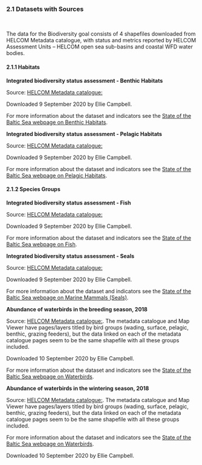 
### 2.1 Datasets with Sources {-}
<br/>

The data for the Biodiversity goal consists of 4 shapefiles downloaded from HELCOM Metadata catalogue, with status and metrics reported by HELCOM Assessment Units – HELCOM open sea sub-basins and coastal WFD water bodies.


#### 2.1.1 Habitats {-}

**Integrated biodiversity status assessment - Benthic Habitats**

<!-- dataset save location BHI_share/BHI 2.0/Goals/BD/helcom_integrated_assessments -->
Source: [HELCOM Metadata catalogue: ](http://metadata.helcom.fi/geonetwork/srv/eng/catalog.search#/metadata/478d52dd-08b7-4777-b879-8806b1188b27) 

Downloaded 9 September 2020 by Ellie Campbell.

For more information about the dataset and indicators see the [State of the Baltic Sea webpage on Benthic Habitats](http://stateofthebalticsea.helcom.fi/biodiversity-and-its-status/benthic-habitats/).


**Integrated biodiversity status assessment - Pelagic Habitats**

<!-- dataset save location BHI_share/BHI 2.0/Goals/BD/helcom_integrated_assessments -->
Source: [HELCOM Metadata catalogue: ](http://metadata.helcom.fi/geonetwork/srv/eng/catalog.search#/metadata/821b33a7-35b3-489c-93ab-9ef8f4422f2a)

Downloaded 9 September 2020 by Ellie Campbell.

For more information about the dataset and indicators see the [State of the Baltic Sea webpage on Pelagic Habitats](http://stateofthebalticsea.helcom.fi/biodiversity-and-its-status/pelagic-habitats/).


#### 2.1.2 Species Groups {-}


**Integrated biodiversity status assessment - Fish**

<!-- dataset save location BHI_share/BHI 2.0/Goals/BD/helcom_integrated_assessments -->
Source: [HELCOM Metadata catalogue: ](http://metadata.helcom.fi/geonetwork/srv/eng/catalog.search#/metadata/ee20ad8b-c826-4561-b63a-bf203bb481b9) 

Downloaded 9 September 2020 by Ellie Campbell.

For more information about the dataset and indicators see the [State of the Baltic Sea webpage on Fish](http://stateofthebalticsea.helcom.fi/biodiversity-and-its-status/fish/).


**Integrated biodiversity status assessment - Seals**

<!-- dataset save location BHI_share/BHI 2.0/Goals/BD/helcom_integrated_assessments -->
Source: [HELCOM Metadata catalogue: ](http://metadata.helcom.fi/geonetwork/srv/eng/catalog.search#/metadata/c1662d7b-f63a-48cc-96f6-3072d328ae56)

Downloaded 9 September 2020 by Ellie Campbell.

For more information about the dataset and indicators see the [State of the Baltic Sea webpage on Marine Mammals (Seals)](http://stateofthebalticsea.helcom.fi/biodiversity-and-its-status/marine-mammals/).


**Abundance of waterbirds in the breeding season, 2018**

<!-- dataset save location BHI_share/BHI 2.0/Goals/BD/helcom_integrated_assessments -->
Source: [HELCOM Metadata catalogue: ](http://metadata.helcom.fi/geonetwork/srv/eng/catalog.search#/metadata/67d2f5e9-7f56-4ef0-87f0-a036528c56b9). The metadata catalogue and Map Viewer have pages/layers titled by bird groups (wading, surface, pelagic, benthic, grazing feeders), but the data linked on each of the metadata catalogue pages seem to be the same shapefile with all these groups included.

Downloaded 10 September 2020 by Ellie Campbell.

For more information about the dataset and indicators see the [State of the Baltic Sea webpage on Waterbirds](http://stateofthebalticsea.helcom.fi/biodiversity-and-its-status/waterbirds/).


**Abundance of waterbirds in the wintering season, 2018**

<!-- dataset save location BHI_share/BHI 2.0/Goals/BD/helcom_integrated_assessments -->
Source: [HELCOM Metadata catalogue: ](http://metadata.helcom.fi/geonetwork/srv/eng/catalog.search#/metadata/cf3f0772-acd1-4674-8c78-44ea5abbe5f1). The metadata catalogue and Map Viewer have pages/layers titled by bird groups (wading, surface, pelagic, benthic, grazing feeders), but the data linked on each of the metadata catalogue pages seem to be the same shapefile with all these groups included.

For more information about the dataset and indicators see the [State of the Baltic Sea webpage on Waterbirds](http://stateofthebalticsea.helcom.fi/biodiversity-and-its-status/waterbirds/).

Downloaded 10 September 2020 by Ellie Campbell.


<br>

